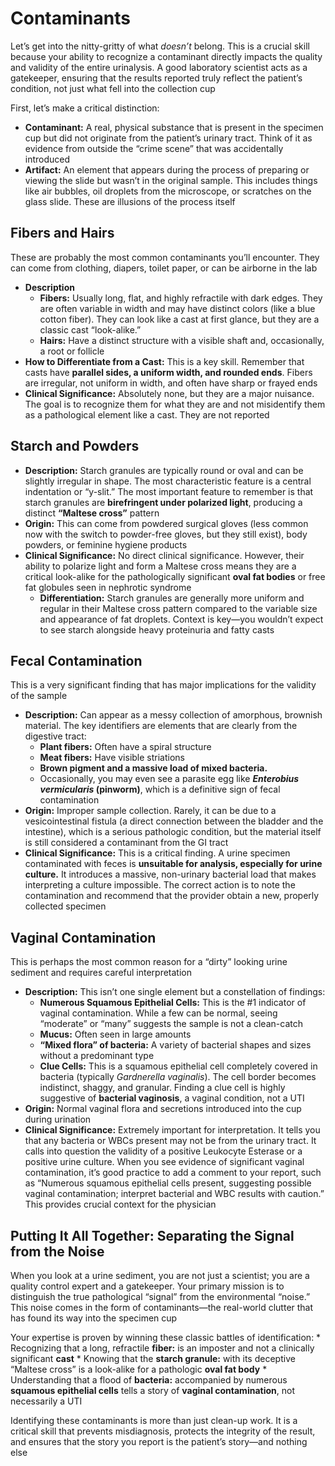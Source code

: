 # Contaminants {-}

Let's get into the nitty-gritty of what *doesn't* belong. This is a crucial skill because your ability to recognize a contaminant directly impacts the quality and validity of the entire urinalysis. A good laboratory scientist acts as a gatekeeper, ensuring that the results reported truly reflect the patient's condition, not just what fell into the collection cup

First, let's make a critical distinction:

*   **Contaminant:** A real, physical substance that is present in the specimen cup but did not originate from the patient's urinary tract. Think of it as evidence from outside the "crime scene" that was accidentally introduced
*   **Artifact:** An element that appears during the process of preparing or viewing the slide but wasn't in the original sample. This includes things like air bubbles, oil droplets from the microscope, or scratches on the glass slide. These are illusions of the process itself

## **Fibers and Hairs** {-}

These are probably the most common contaminants you'll encounter. They can come from clothing, diapers, toilet paper, or can be airborne in the lab

*   **Description**
    *   **Fibers:** Usually long, flat, and highly refractile with dark edges. They are often variable in width and may have distinct colors (like a blue cotton fiber). They can look like a cast at first glance, but they are a classic cast "look-alike."
    *   **Hairs:** Have a distinct structure with a visible shaft and, occasionally, a root or follicle
*   **How to Differentiate from a Cast:** This is a key skill. Remember that casts have **parallel sides, a uniform width, and rounded ends**. Fibers are irregular, not uniform in width, and often have sharp or frayed ends
*   **Clinical Significance:** Absolutely none, but they are a major nuisance. The goal is to recognize them for what they are and not misidentify them as a pathological element like a cast. They are not reported

## **Starch and Powders** {-}

*   **Description:** Starch granules are typically round or oval and can be slightly irregular in shape. The most characteristic feature is a central indentation or "y-slit." The most important feature to remember is that starch granules are **birefringent under polarized light**, producing a distinct **"Maltese cross"** pattern
*   **Origin:** This can come from powdered surgical gloves (less common now with the switch to powder-free gloves, but they still exist), body powders, or feminine hygiene products
*   **Clinical Significance:** No direct clinical significance. However, their ability to polarize light and form a Maltese cross means they are a critical look-alike for the pathologically significant **oval fat bodies** or free fat globules seen in nephrotic syndrome
    *   **Differentiation:** Starch granules are generally more uniform and regular in their Maltese cross pattern compared to the variable size and appearance of fat droplets. Context is key—you wouldn't expect to see starch alongside heavy proteinuria and fatty casts

## **Fecal Contamination** {-}

This is a very significant finding that has major implications for the validity of the sample

*   **Description:** Can appear as a messy collection of amorphous, brownish material. The key identifiers are elements that are clearly from the digestive tract:
    *   **Plant fibers:** Often have a spiral structure
    *   **Meat fibers:** Have visible striations
    *   **Brown pigment and a massive load of mixed bacteria.**
    *   Occasionally, you may even see a parasite egg like ***Enterobius vermicularis* (pinworm)**, which is a definitive sign of fecal contamination
*   **Origin:** Improper sample collection. Rarely, it can be due to a vesicointestinal fistula (a direct connection between the bladder and the intestine), which is a serious pathologic condition, but the material itself is still considered a contaminant from the GI tract
*   **Clinical Significance:** This is a critical finding. A urine specimen contaminated with feces is **unsuitable for analysis, especially for urine culture.** It introduces a massive, non-urinary bacterial load that makes interpreting a culture impossible. The correct action is to note the contamination and recommend that the provider obtain a new, properly collected specimen

## **Vaginal Contamination** {-}

This is perhaps the most common reason for a "dirty" looking urine sediment and requires careful interpretation

*   **Description:** This isn't one single element but a constellation of findings:
    *   **Numerous Squamous Epithelial Cells:** This is the #1 indicator of vaginal contamination. While a few can be normal, seeing "moderate" or "many" suggests the sample is not a clean-catch
    *   **Mucus:** Often seen in large amounts
    *   **"Mixed flora" of bacteria:** A variety of bacterial shapes and sizes without a predominant type
    *   **Clue Cells:** This is a squamous epithelial cell completely covered in bacteria (typically *Gardnerella vaginalis*). The cell border becomes indistinct, shaggy, and granular. Finding a clue cell is highly suggestive of **bacterial vaginosis**, a vaginal condition, not a UTI
*   **Origin:** Normal vaginal flora and secretions introduced into the cup during urination
*   **Clinical Significance:** Extremely important for interpretation. It tells you that any bacteria or WBCs present may not be from the urinary tract. It calls into question the validity of a positive Leukocyte Esterase or a positive urine culture. When you see evidence of significant vaginal contamination, it's good practice to add a comment to your report, such as "Numerous squamous epithelial cells present, suggesting possible vaginal contamination; interpret bacterial and WBC results with caution." This provides crucial context for the physician

## **Putting It All Together: Separating the Signal from the Noise** {-}

When you look at a urine sediment, you are not just a scientist; you are a quality control expert and a gatekeeper. Your primary mission is to distinguish the true pathological "signal" from the environmental "noise." This noise comes in the form of contaminants—the real-world clutter that has found its way into the specimen cup

Your expertise is proven by winning these classic battles of identification:
*   Recognizing that a long, refractile **fiber:** is an imposter and not a clinically significant **cast**
*   Knowing that the **starch granule:** with its deceptive "Maltese cross" is a look-alike for a pathologic **oval fat body**
*   Understanding that a flood of **bacteria:** accompanied by numerous **squamous epithelial cells** tells a story of **vaginal contamination**, not necessarily a UTI

Identifying these contaminants is more than just clean-up work. It is a critical skill that prevents misdiagnosis, protects the integrity of the result, and ensures that the story you report is the patient's story—and nothing else
